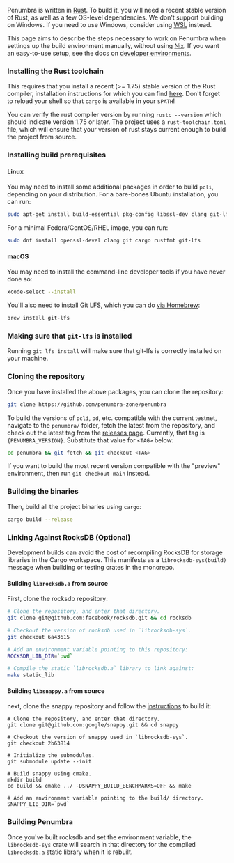 
Penumbra is written in [Rust]. To build it, you will need a recent
stable version of Rust, as well as a few OS-level dependencies.
We don't support building on Windows. If you need to use Windows,
consider using [WSL] instead.

This page aims to describe the steps necessary to work on Penumbra when
settings up the build environment manually, without using [Nix].
If you want an easy-to-use setup, see the docs on [developer environments](./dev-env.md).

### Installing the Rust toolchain

This requires that you install a recent (>= 1.75) stable version
of the Rust compiler, installation instructions for which you can find
[here](https://www.rust-lang.org/learn/get-started). Don't forget to reload your shell so that
`cargo` is available in your `$PATH`!

You can verify the rust compiler version by running `rustc --version` which should indicate version 1.75 or later.
The project uses a `rust-toolchain.toml` file, which will ensure that your version of rust stays current enough
to build the project from source.

### Installing build prerequisites

#### Linux

You may need to install some additional packages in order to build `pcli`,
depending on your distribution. For a bare-bones Ubuntu installation, you can
run:

```bash
sudo apt-get install build-essential pkg-config libssl-dev clang git-lfs
```

For a minimal Fedora/CentOS/RHEL image, you can run:

```bash
sudo dnf install openssl-devel clang git cargo rustfmt git-lfs
```

#### macOS

You may need to install the command-line developer tools if you have never done
so:
```bash
xcode-select --install
```

You'll also need to install Git LFS, which you can do [via Homebrew](https://docs.github.com/en/repositories/working-with-files/managing-large-files/installing-git-large-file-storage?platform=mac):

```bash
brew install git-lfs
```

### Making sure that `git-lfs` is installed

Running `git lfs install` will make sure that git-lfs is correctly installed on your machine.

### Cloning the repository

Once you have installed the above packages, you can clone the repository:

```bash
git clone https://github.com/penumbra-zone/penumbra
```

To build the versions of `pcli`, `pd`, etc. compatible with the current testnet,
navigate to the `penumbra/` folder, fetch the latest from the repository, and check out the
latest tag from the [releases page](https://github.com/penumbra-zone/penumbra/releases).
Currently, that tag is <code>{PENUMBRA_VERSION}</code>. Substitute that value for `<TAG>`
below:

```bash
cd penumbra && git fetch && git checkout <TAG>
```

If you want to build the most recent version compatible with the "preview" environment,
then run `git checkout main` instead.

### Building the binaries

Then, build all the project binaries using `cargo`:

```bash
cargo build --release
```

### Linking Against RocksDB (Optional)

Development builds can avoid the cost of recompiling RocksDB for storage libraries in the Cargo
workspace. This manifests as a `librocksdb-sys(build)` message when building or testing crates
in the monorepo.

#### Building `librocksdb.a` from source

First, clone the rocksdb repository:

```sh
# Clone the repository, and enter that directory.
git clone git@github.com:facebook/rocksdb.git && cd rocksdb

# Checkout the version of rocksdb used in `librocksdb-sys`.
git checkout 6a43615

# Add an environment variable pointing to this repository:
ROCKSDB_LIB_DIR=`pwd`

# Compile the static `librocksdb.a` library to link against:
make static_lib
```

#### Building `libsnappy.a` from source

next, clone the snappy repository and follow the
[instructions][snappy-build] to build it:

```
# Clone the repository, and enter that directory.
git clone git@github.com:google/snappy.git && cd snappy

# Checkout the version of snappy used in `librocksdb-sys`.
git checkout 2b63814

# Initialize the submodules.
git submodule update --init

# Build snappy using cmake.
mkdir build
cd build && cmake ../ -DSNAPPY_BUILD_BENCHMARKS=OFF && make

# Add an environment variable pointing to the build/ directory.
SNAPPY_LIB_DIR=`pwd`
```

### Building Penumbra

Once you've built rocksdb and set the environment variable, the `librocksdb-sys` crate will search
in that directory for the compiled `librocksdb.a` static library when it is rebuilt.

[Rust]: https://www.rust-lang.org/
[snappy-build]: https://github.com/google/snappy?tab=readme-ov-file#building
[protoc-install]: https://grpc.io/docs/protoc-installation/
[WSL]: https://learn.microsoft.com/en-us/windows/wsl/install
[Nix]: https://nixos.org/

